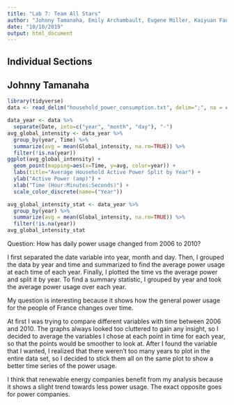 ```yaml
---
title: "Lab 7: Team All Stars"
author: "Johnny Tamanaha, Emily Archambault, Eugene Miller, Kaiyuan Fan, Jingzhi Zhang"
date: "10/10/2019"
output: html_document
---
```


## Individual Sections

## Johnny Tamanaha
```r
library(tidyverse)
data <- read_delim("household_power_consumption.txt", delim=";", na = c("","?"), col_types=cols(Date = col_date("%e/%m/%Y"), Time=col_time("%H:%M:%S"), .default=col_double()), locale=locale(decimal_mark="."))
```
```r
data_year <- data %>%
  separate(Date, into=c("year", "month", "day"), "-")
avg_global_intensity <- data_year %>%
  group_by(year, Time) %>%
  summarize(avg = mean(Global_intensity, na.rm=TRUE)) %>%
  filter(!is.na(year))
ggplot(avg_global_intensity) +
  geom_point(mapping=aes(x=Time, y=avg, color=year)) +
  labs(title="Average Household Active Power Split by Year") +
  ylab("Active Power (amp)") +
  xlab("Time (Hour:Minutes:Seconds)") +
  scale_color_discrete(name=("Year"))
```
```r
avg_global_intensity_stat <- data_year %>%
  group_by(year) %>%
  summarize(avg = mean(Global_intensity, na.rm=TRUE)) %>%
  filter(!is.na(year))
avg_global_intensity_stat
```

Question: How has daily power usage changed from 2006 to 2010?

I first separated the date variable into year, month and day. Then, I grouped the data by year and time and summarized to find the average power usage at each time of each year. Finally, I plotted the time vs the average power and split it by year. To find a summary statistic, I grouped by year and took the average power usage over each year.

My question is interesting because it shows how the general power usage for the people of France changes over time. 

At first I was trying to compare different variables with time between 2006 and 2010. The graphs always looked too cluttered to gain any insight, so I decided to average the variables I chose at each point in time for each year, so that the points would be smoother to look at. After I found the variable that I wanted, I realized that there weren't too many years to plot in the entire data set, so I decided to stick them all on the same plot to show a better time series of the power usage. 

I think that renewable energy companies benefit from my analysis because it shows a slight trend towards less power usage. The exact opposite goes for power companies. 

